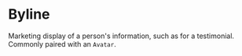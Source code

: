 
<Meta title="Labs|Molecules/Byline" component={Byline} />

# Byline

<StoryStatus status="ready" />

Marketing display of a person's information, such as for a testimonial.
Commonly paired with an `Avatar`.

<Preview withSource="open">
  <Story name="Byline">
    <Byline
      firstName={text('First Name', 'Bill')}
      lastName={text('Last Name', 'Murray')}
      occupation={text('Occupation', 'Ghostbuster @ Ghostcademy')}
      location={text('Location', 'New York, NY', '')}
    />
  </Story>
</Preview>

<Props story="Byline" of={Byline} />
